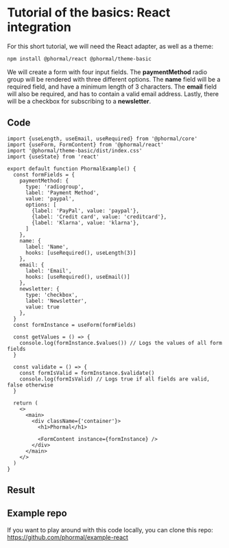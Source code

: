 # Tutorial of the basics: React integration

For this short tutorial, we will need the React adapter, as well as a theme:

```bash copy
npm install @phormal/react @phormal/theme-basic
```

We will create a form with four input fields. The **paymentMethod** radio group will be rendered with three different options. The **name** field will be a required field, and have a minimum length of 3 characters. The **email** field will also be required, and has to contain a valid email address. Lastly, there will be a checkbox for subscribing to a **newsletter**.

## Code

```tsx copy
import {useLength, useEmail, useRequired} from '@phormal/core'
import {useForm, FormContent} from '@phormal/react'
import '@phormal/theme-basic/dist/index.css'
import {useState} from 'react'

export default function PhormalExample() {
  const formFields = {
    paymentMethod: {
      type: 'radiogroup',
      label: 'Payment Method',
      value: 'paypal',
      options: [
        {label: 'PayPal', value: 'paypal'},
        {label: 'Credit card', value: 'creditcard'},
        {label: 'Klarna', value: 'klarna'},
      ]
    },
    name: {
      label: 'Name',
      hooks: [useRequired(), useLength(3)]
    },
    email: {
      label: 'Email',
      hooks: [useRequired(), useEmail()]
    },
    newsletter: {
      type: 'checkbox',
      label: 'Newsletter',
      value: true
    },
  }
  const formInstance = useForm(formFields)

  const getValues = () => {
    console.log(formInstance.$values()) // Logs the values of all form fields
  }

  const validate = () => {
    const formIsValid = formInstance.$validate()
    console.log(formIsValid) // Logs true if all fields are valid, false otherwise
  }

  return (
    <>
      <main>
        <div className={'container'}>
          <h1>Phormal</h1>

          <FormContent instance={formInstance} />
        </div>
      </main>
    </>
  )
}
```

## Result


<BasicDemo />

## Example repo

If you want to play around with this code locally, you can clone this repo: https://github.com/phormal/example-react

